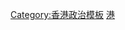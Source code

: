 {{Navbox
|name = 英國駐香港總領事
|image = 
|title = '''[[英國駐香港及澳門總領事]]'''（1997年－）
|style =
|list1 = [[鄺富劭]]{{to}}[[貝恩德|貝恩德爵士]]{{to}}[[何進 (英國外交官)|何進爵士]]{{to}}[[柏聖文]]{{to}}[[奚安竹]]{{to}}[[吳若蘭]]{{to}}[[賀恩德]]{{to}}[[戴偉紳]]
}}<noinclude>[[Category:香港政治模板]][[Category:英國駐港澳總領事| ]][[Category:英國外交導航模板|港]]
</noinclude>